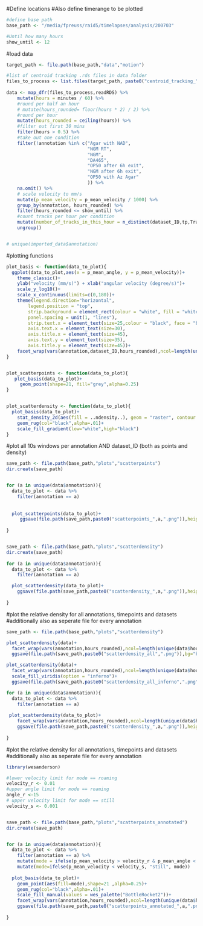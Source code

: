   
#Define locations
#Also define timerange to be plotted
```r

#define base path  
base_path <- "/media/fpreuss/raid5/timelapses/analysis/200703"

#Until how many hours
show_until <- 12

```

#load data
```r

target_path <- file.path(base_path,"data","motion")

#list of centroid tracking .rds files in data folder
files_to_process <- list.files(target_path, paste0("centroid_tracking_"),full.names = TRUE, ignore.case = TRUE)
  
data <- map_dfr(files_to_process,readRDS) %>%
    mutate(hours = minutes / 60) %>%
    #round per half an hour
    # mutate(hours_rounded= floor(hours * 2) / 2) %>%
    #round per hour
    mutate(hours_rounded = ceiling(hours)) %>%
    #filter out first 30 mins
    filter(hours > 0.5) %>%
    #take out one condition
    filter(!annotation %in% c("Agar with NAD",
                              "NGM RT",
                              "NGM",
                              "DA465",
                              "OP50 after 6h exit",
                              "NGM after 6h exit",
                              "OP50 with Az Agar"
                              )) %>%
    na.omit() %>%
    # scale velocity to mm/s
    mutate(p_mean_velocity = p_mean_velocity / 1000) %>%
    group_by(annotation, hours_rounded) %>%
    filter(hours_rounded <= show_until) %>%
    #count tracks per hour per condition
    mutate(number_of_tracks_in_this_hour = n_distinct(dataset_ID,tp,TrackID)) %>%
    ungroup()


# unique(imported_data$annotation)


```

#plotting functions
```r

plot_basis <- function(data_to_plot){
  ggplot(data_to_plot,aes(x = p_mean_angle, y = p_mean_velocity))+
    theme_classic()+
    ylab("velocity (mm/s)") + xlab("angular velocity (degree/s)")+
    scale_y_log10()+
    scale_x_continuous(limits=c(0,180))+
    theme(legend.direction="horizontal",
        legend.position = "top",
        strip.background = element_rect(colour = "white", fill = "white"),
        panel.spacing = unit(1, "lines"),
        strip.text.x = element_text(size=25,colour = "black", face = "bold"),
        axis.text.x = element_text(size=30),
        axis.title.x = element_text(size=45),
        axis.text.y = element_text(size=35),
        axis.title.y = element_text(size=45))+
    facet_wrap(vars(annotation,dataset_ID,hours_rounded),ncol=length(unique(data$hours_rounded)),scales="free_x")
}


plot_scatterpoints <- function(data_to_plot){
   plot_basis(data_to_plot)+
     geom_point(shape=21, fill="grey",alpha=0.25)
}


plot_scatterdensity <- function(data_to_plot){
  plot_basis(data_to_plot)+
    stat_density_2d(aes(fill = ..ndensity..), geom = "raster", contour = FALSE) +
    geom_rug(col="black",alpha=.01)+
    scale_fill_gradient(low="white",high="black")
}

```


#plot all 10s windows per annotation AND dataset_ID (both as points and density)
```r

save_path <- file.path(base_path,"plots","scatterpoints")
dir.create(save_path)


for (a in unique(data$annotation)){
  data_to_plot <- data %>%
    filter(annotation == a)
  
  
  plot_scatterpoints(data_to_plot)+
     ggsave(file.path(save_path,paste0("scatterpoints_",a,".png")),height=15,width=35)
  
}


save_path <- file.path(base_path,"plots","scatterdensity")
dir.create(save_path)
  
for (a in unique(data$annotation)){
  data_to_plot <- data %>%
    filter(annotation == a)

  plot_scatterdensity(data_to_plot)+
    ggsave(file.path(save_path,paste0("scatterdensity_",a,".png")),height=15,width=35)
  
}
```


#plot the relative density for all annotations, timepoints and datasets
#additionally also as seperate file for every annotation
```r
save_path <- file.path(base_path,"plots","scatterdensity")

plot_scatterdensity(data)+
  facet_wrap(vars(annotation,hours_rounded),ncol=length(unique(data$hours_rounded)),scales="free_x")+
  ggsave(file.path(save_path,paste0("scatterdensity_all",".png")),bg="black",height=30,width=40)

plot_scatterdensity(data)+
  facet_wrap(vars(annotation,hours_rounded),ncol=length(unique(data$hours_rounded)),scales="free_x")+
  scale_fill_viridis(option = "inferno")+
  ggsave(file.path(save_path,paste0("scatterdensity_all_inferno",".png")),bg="black",height=30,width=40)

for (a in unique(data$annotation)){
  data_to_plot <- data %>%
    filter(annotation == a)
  
 plot_scatterdensity(data_to_plot)+
    facet_wrap(vars(annotation,hours_rounded),ncol=length(unique(data$hours_rounded)),scales="free_x")+
    ggsave(file.path(save_path,paste0("scatterdensity_",a,".png")),height=7.5,width=45)
    
}  

```


#plot the relative density for all annotations, timepoints and datasets
#additionally also as seperate file for every annotation
```r
library(wesanderson)

#lower velocity limit for mode == roaming
velocity_r <- 0.01
#upper angle limit for mode == roaming
angle_r <-15
# upper velocity limit for mode == still
velocity_s <- 0.001


save_path <- file.path(base_path,"plots","scatterpoints_annotated")
dir.create(save_path)


for (a in unique(data$annotation)){
  data_to_plot <- data %>%
    filter(annotation == a) %>%
    mutate(mode = ifelse(p_mean_velocity > velocity_r & p_mean_angle < angle_r,"roaming","dwelling")) %>%
    mutate(mode=ifelse(p_mean_velocity < velocity_s, "still", mode))
  
  plot_basis(data_to_plot)+
    geom_point(aes(fill=mode),shape=21 ,alpha=0.25)+
    geom_rug(col="black",alpha=.01)+
    scale_fill_manual(values = wes_palette("BottleRocket2"))+
    facet_wrap(vars(annotation,hours_rounded),ncol=length(unique(data$hours_rounded)),scales="free_x")+
    ggsave(file.path(save_path,paste0("scatterpoints_annotated_",a,".png")),height=7.5,width=45)
    
}  

```


